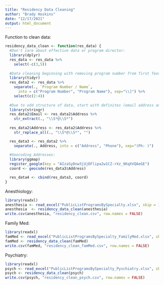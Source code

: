 ```yaml
---
title: "Residency Data Cleaning"
author: "Brady Hoskins"
date: "12/17/2021"
output: html_document
---
```


Function to clean data:
```r

residency_data_clean <- function(res_data) {
  #Don't care about effective data or program director:
  library(dplyr)
  res_data <- res_data %>%
    select(-c(3,5))
  
  #Data cleaning beginning with removing program number from first feature:
  library(tidyr)
  res_data2 <- res_data %>%
    separate(., `Program Number / Name`, 
      into = c("Program Number", "Program Name"), sep="\\]") %>%
    select(c(2:4))
  
  #Due to odd structure of data, start with definites (email address and phone number) that will show up at the end     and will be more consistent to split:
  library(stringr)
  res_data2$Email <- res_data2$Address %>%
    str_extract(., "\\S*@\\S*")
  
  res_data2$Address <- res_data2$Address %>%
    str_replace_all(., "\\S*@\\S*", "")

  res_data3 <- res_data2 %>%
    separate(., Address, into = c("Address", "Phone"), sep="(Ph: )") 
  
  #Geocoding Addresses:
  library(ggmap)
  register_google(key = "AIzaSyDnw3jUjDFlipa2w1CZ-rXz_9KqXVQAeGE")
  coord <- geocode(res_data3$Address)

  res_data4 <- cbind(res_data3, coord)
}

```

Anesthiology:
```r
library(readxl)
anesthesia <- read_excel("PublicListProgramsBySpecialty.xlsx", skip = 1)
anesthesia  <- residency_data_clean(anesthesia)
write.csv(anesthesia, "residency_clean.csv", row.names = FALSE)
```

Family Med:
```r
library(readxl)
famMed <- read_excel("PublicListProgramsBySpecialty_FamilyMed.xlsx", skip = 1)
famMed <- residency_data_clean(famMed)
write.csv(famMed, "residency_clean_famMed.csv", row.names = FALSE)
```

Psychiatry:
```r
library(readxl)
psych <- read_excel("PublicListProgramsBySpecialty_Pyschiatry.xlsx", skip = 1)
psych <- residency_data_clean(psych)
write.csv(psych, "residency_clean_psych.csv", row.names = FALSE)
```


